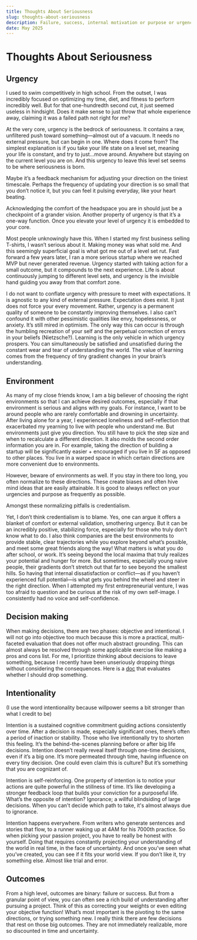 ```yaml
---
title: Thoughts About Seriousness
slug: thoughts-about-seriousness
description: Failure, success, internal motivation or purpose or urgency, environment, decisions, intentionality/willpower.
date: May 2025
---
```


# Thoughts About Seriousness

## Urgency

I used to swim competitively in high school. From the outset, I was incredibly focused on optimizing my time, diet, and fitness to perform incredibly well. But for that one-hundredth second cut, it just seemed useless in hindsight. Does it make sense to just throw that whole experience away, claiming it was a failed path not right for me? 

At the very core, urgency is the bedrock of seriousness. It contains a raw, unfiltered push toward something—almost out of a vacuum. It needs no external pressure, but can begin in one. Where does it come from? The simplest explanation is if you take your life state on a level set, meaning your life is constant, and try to just…move around. Anywhere but staying on the current level you are on. And this urgency to leave this level set seems to be where seriousness is born. 

Maybe it’s a feedback mechanism for adjusting your direction on the tiniest timescale. Perhaps the frequency of updating your direction is so small that you don’t notice it, but you can feel it pulsing everyday, like your heart beating.

Acknowledging the comfort of the headspace you are in should just be a checkpoint of a grander vision. Another property of urgency is that it’s a one-way function. Once you elevate your level of urgency it is embedded to your core. 

Most people unknowingly have this. When I started my first business selling T-shirts, I wasn’t serious about it. Making money was what sold me. And this seemingly superficial goal is what got me out of a level set rut. Fast forward a few years later, I ran a more serious startup where we reached MVP but never generated revenue. Urgency started with taking action for a small outcome, but it compounds to the next experience. Life is about continuously jumping to different level sets, and urgency is the invisible hand guiding you away from that comfort zone. 

I do not want to conflate urgency with pressure to meet with expectations. It is agnostic to any kind of external pressure. Expectation does exist. It just does not force your every movement. Rather, urgency is a permanent quality of someone to be constantly improving themselves. I also can’t confound it with other pessimistic qualities like envy, hopelessness, or anxiety. It’s still mired in optimism. The only way this can occur is through the humbling recreation of your self and the perpetual correction of errors in your beliefs (Nietzsche?). Learning is the only vehicle in which urgency prospers. You can simultaneously be satisfied and unsatisfied during the constant wear and tear of understanding the world. The value of learning comes from the frequency of tiny gradient changes in your brain’s understanding.

## Environment

As many of my close friends know, I am a big believer of choosing the right environments so that I can achieve desired outcomes, especially if that environment is serious and aligns with my goals. For instance, I want to be around people who are rarely comfortable and drowning in uncertainty. After living alone for a year,  I experienced loneliness and self-reflection that exacerbated my yearning to live with people who understand me. 
But environments just give you direction. You still have to pick the step size and when to recalculate a different direction. It also molds the second order information you are in. For example, taking the direction of building a startup will be significantly easier + encouraged if you live in SF as opposed to other places. You live in a warped space in which certain directions are more convenient due to environments. 

However, beware of environments as well. If you stay in there too long, you often normalize to these directions. These create biases and often hive mind ideas that are easily attainable. It is good to always reflect on your urgencies and purpose as frequently as possible. 
 
Amongst these normalizing pitfalls is credentialism.

Yet, I don’t think credentialism is to blame. Yes, one can argue it offers a blanket of comfort or external validation, smothering urgency. But it can be an incredibly positive, stabilizing force, especially for those who truly don’t know what to do. I also think companies are the best environments to provide stable, clear trajectories while you explore beyond what’s possible, and meet some great friends along the way!
What matters is what you do after school, or work. It’s seeing beyond the local maxima that truly realizes your potential and hunger for more. But sometimes, especially young naive people, their gradients don’t stretch out that far to see beyond the smallest hills. So having that internal dissatisfaction or conflict—as if you haven’t experienced full potential—is what gets you behind the wheel and steer in the right direction. 
When I attempted my first entrepreneurial venture, I was too afraid to question and be curious at the risk of my own self-image. I consistently had no voice and self-confidence. 

## Decision making

When making decisions, there are two phases: objective and intentional. 
I will not go into objective too much because this is more a practical, multi-faceted evaluation that does not offer much abstract grounding. This can almost always be resolved through some applicable exercise like making a pros and cons list. For me, I prioritize thinking about decisions to leave something, because I recently have been unseriously dropping things without considering the consequences. Here is a [doc](https://www.notion.so/richord/When-making-decisions-18fcb8784d1480ba9023ff8b9546f358?pvs=4) that evaluates whether I should drop something.

## Intentionality

(I use the word intentionality because willpower seems a bit stronger than what I credit to be) 

Intention is a sustained cognitive commitment guiding actions consistently over time. After a decision is made, especially significant ones, there’s often a period of inaction or stability. Those who live intentionally try to shorten this feeling. It’s the behind-the-scenes planning before or after big life decisions. 
Intention doesn’t really reveal itself through one-time decisions, even if it’s a big one. It’s more permeated through time, having influence on every tiny decision. One could even claim this is culture? But it’s something that you are cognizant of. 

Intention is self-reinforcing. One property of intention is to notice your actions are quite powerful in the stillness of time. It’s like developing a stronger feedback loop that builds your conviction for a purposeful life.
What’s the opposite of intention? Ignorance; a willful blindsiding of large decisions. When you can't decide which path to take, it's almost always due to ignorance.  

Intention happens everywhere. From writers who generate sentences and stories that flow, to a runner waking up at 4AM for his 7000th practice. 
So when picking your passion project, you have to really be honest with yourself. Doing that requires constantly projecting your understanding of the world in real time, in the face of uncertainty. And once you’ve seen what you’ve created, you can see if it fits your world view. If you don’t like it, try something else. Almost like trial and error.


## Outcomes

From a high level, outcomes are binary: failure or success. But from a granular point of view, you can often see a rich build of understanding after pursuing a project. Think of this as correcting your weights or even editing your objective function! What’s most important is the pivoting to the same directions, or trying something new. I really think there are few decisions that rest on those big outcomes. They are not immediately realizable, more so discounted in time and uncertainty. 